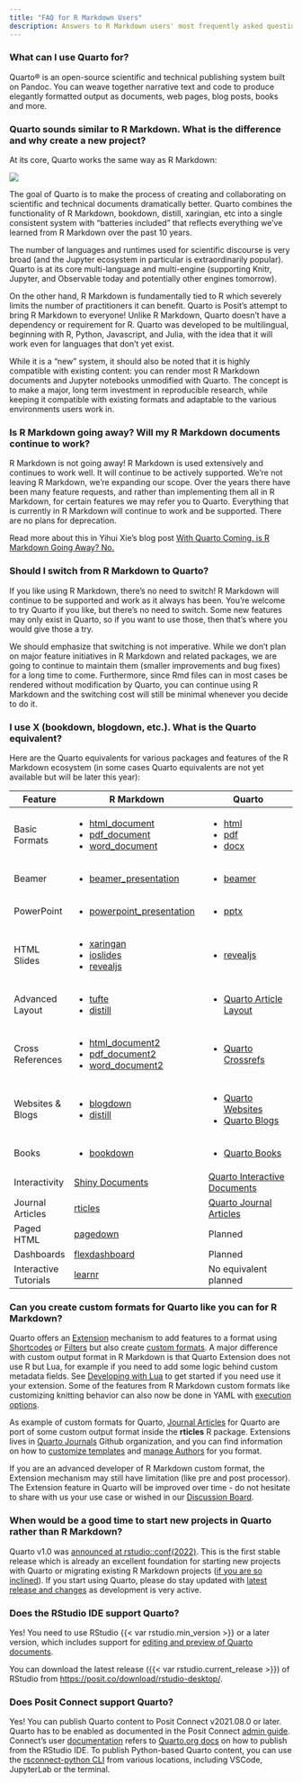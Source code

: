 ```yaml
---
title: "FAQ for R Markdown Users"
description: Answers to R Markdown users' most frequently asked questions about Quarto.
---
```


### What can I use Quarto for?

Quarto® is an open-source scientific and technical publishing system built on Pandoc. You can weave together narrative text and code to produce elegantly formatted output as documents, web pages, blog posts, books and more. 

### Quarto sounds similar to R Markdown. What is the difference and why create a new project?

At its core, Quarto works the same way as R Markdown: 

![](/docs/get-started/hello/images/rstudio-qmd-how-it-works.png){.preview-image fig-alt="How Quarto works: qmd to knitr to md to pandoc to multiple formats including pdf, HTML and Microsoft Word"}

The goal of Quarto is to make the process of creating and collaborating on scientific and technical documents dramatically better. Quarto combines the functionality of R Markdown, bookdown, distill, xaringian, etc into a single consistent system with "batteries included" that reflects everything we've learned from R Markdown over the past 10 years.

The number of languages and runtimes used for scientific discourse is very broad (and the Jupyter ecosystem in particular is extraordinarily popular). Quarto is at its core multi-language and multi-engine (supporting Knitr, Jupyter, and Observable today and potentially other engines tomorrow).

On the other hand, R Markdown is fundamentally tied to R which severely limits the number of practitioners it can benefit. Quarto is Posit's attempt to bring R Markdown to everyone! Unlike R Markdown, Quarto doesn't have a dependency or requirement for R. Quarto was developed to be multilingual, beginning with R, Python, Javascript, and Julia, with the idea that it will work even for languages that don't yet exist.

While it is a "new" system, it should also be noted that it is highly compatible with existing content: you can render most R Markdown documents and Jupyter notebooks unmodified with Quarto. The concept is to make a major, long term investment in reproducible research, while keeping it compatible with existing formats and adaptable to the various environments users work in.

### Is R Markdown going away? Will my R Markdown documents continue to work?

R Markdown is not going away! R Markdown is used extensively and continues to work well. It will continue to be actively supported. We're not leaving R Markdown, we're expanding our scope. Over the years there have been many feature requests, and rather than implementing them all in R Markdown, for certain features we may refer you to Quarto. Everything that is currently in R Markdown will continue to work and be supported. There are no plans for deprecation.

Read more about this in Yihui Xie's blog post [With Quarto Coming, is R Markdown Going Away? No.](https://yihui.org/en/2022/04/quarto-r-markdown/)

### Should I switch from R Markdown to Quarto?

If you like using R Markdown, there's no need to switch! R Markdown will continue to be supported and work as it always has been. You're welcome to try Quarto if you like, but there's no need to switch. Some new features may only exist in Quarto, so if you want to use those, then that's where you would give those a try.  

We should emphasize that switching is not imperative. While we don't plan on major feature initiatives in R Markdown and related packages, we are going to continue to maintain them (smaller improvements and bug fixes) for a long time to come. Furthermore, since Rmd files can in most cases be rendered without modification by Quarto, you can continue using R Markdown and the switching cost will still be minimal whenever you decide to do it. 

### I use X (bookdown, blogdown, etc.). What is the Quarto equivalent?

Here are the Quarto equivalents for various packages and features of the R Markdown ecosystem (in some cases Quarto equivalents are not yet available but will be later this year):

::: comparison
+-----------------------+----------------------------------------------------------------------------------------------------------+------------------------------------------------------------------------------------+
| Feature               | R Markdown                                                                                               | Quarto                                                                             |
+=======================+==========================================================================================================+====================================================================================+
| Basic Formats         | -   [html_document](https://pkgs.rstudio.com/rmarkdown/reference/html_document.html)                     | -   [html](https://quarto.org/docs/output-formats/html-basics.html)                |
|                       | -   [pdf_document](https://pkgs.rstudio.com/rmarkdown/reference/pdf_document.html)                       | -   [pdf](https://quarto.org/docs/output-formats/pdf-basics.html)                  |
|                       | -   [word_document](https://pkgs.rstudio.com/rmarkdown/reference/word_document.html)                     | -   [docx](https://quarto.org/docs/output-formats/ms-word.html)                    |
+-----------------------+----------------------------------------------------------------------------------------------------------+------------------------------------------------------------------------------------+
| Beamer                | -   [beamer_presentation](https://pkgs.rstudio.com/rmarkdown/reference/beamer_presentation.html)         | -   [beamer](https://quarto.org/docs/presentations/beamer.html)                    |
+-----------------------+----------------------------------------------------------------------------------------------------------+------------------------------------------------------------------------------------+
| PowerPoint            | -   [powerpoint_presentation](https://pkgs.rstudio.com/rmarkdown/reference/powerpoint_presentation.html) | -   [pptx](https://quarto.org/docs/presentations/powerpoint.html)                  |
+-----------------------+----------------------------------------------------------------------------------------------------------+------------------------------------------------------------------------------------+
| HTML Slides           | -   [xaringan](https://bookdown.org/yihui/rmarkdown/xaringan.html)                                       | -   [revealjs](https://quarto.org/docs/presentations/revealjs/)                    |
|                       | -   [ioslides](https://bookdown.org/yihui/rmarkdown/ioslides-presentation.html)                          |                                                                                    |
|                       | -   [revealjs](https://bookdown.org/yihui/rmarkdown/revealjs.html)                                       |                                                                                    |
+-----------------------+----------------------------------------------------------------------------------------------------------+------------------------------------------------------------------------------------+
| Advanced Layout       | -   [tufte](https://bookdown.org/yihui/rmarkdown/tufte-handouts.html)                                    | -   [Quarto Article Layout](https://quarto.org/docs/authoring/article-layout.html) |
|                       | -   [distill](https://rstudio.github.io/distill/figures.html)                                            |                                                                                    |
+-----------------------+----------------------------------------------------------------------------------------------------------+------------------------------------------------------------------------------------+
| Cross References      | -   [html_document2](https://bookdown.org/yihui/bookdown/a-single-document.html)                         | -   [Quarto Crossrefs](https://quarto.org/docs/authoring/cross-references.html)    |
|                       | -   [pdf_document2](https://bookdown.org/yihui/bookdown/a-single-document.html)                          |                                                                                    |
|                       | -   [word_document2](https://bookdown.org/yihui/bookdown/a-single-document.html)                         |                                                                                    |
+-----------------------+----------------------------------------------------------------------------------------------------------+------------------------------------------------------------------------------------+
| Websites & Blogs      | -   [blogdown](https://pkgs.rstudio.com/blogdown/)                                                       | -   [Quarto Websites](https://quarto.org/docs/websites/)                           |
|                       | -   [distill](https://pkgs.rstudio.com/distill/)                                                         | -   [Quarto Blogs](https://quarto.org/docs/websites/website-blog.html)             |
+-----------------------+----------------------------------------------------------------------------------------------------------+------------------------------------------------------------------------------------+
| Books                 | -   [bookdown](https://pkgs.rstudio.com/bookdown/)                                                       | -   [Quarto Books](https://quarto.org/docs/books/)                                 |
+-----------------------+----------------------------------------------------------------------------------------------------------+------------------------------------------------------------------------------------+
| Interactivity         | [Shiny Documents](https://bookdown.org/yihui/rmarkdown/shiny-documents.html)                             | [Quarto Interactive Documents](https://quarto.org/docs/interactive/shiny/)         |
+-----------------------+----------------------------------------------------------------------------------------------------------+------------------------------------------------------------------------------------+
| Journal Articles      | [rticles](https://pkgs.rstudio.com/rticles/)                                                             | [Quarto Journal Articles](https://quarto.org/docs/journals/)                       |
+-----------------------+----------------------------------------------------------------------------------------------------------+------------------------------------------------------------------------------------+
| Paged HTML            | [pagedown](https://github.com/rstudio/pagedown)                                                          | Planned                                                                            |
+-----------------------+----------------------------------------------------------------------------------------------------------+------------------------------------------------------------------------------------+
| Dashboards            | [flexdashboard](https://pkgs.rstudio.com/flexdashboard/)                                                 | Planned                                                                            |
+-----------------------+----------------------------------------------------------------------------------------------------------+------------------------------------------------------------------------------------+
| Interactive Tutorials | [learnr](https://pkgs.rstudio.com/learnr/)                                                               | No equivalent planned                                                              |
+-----------------------+----------------------------------------------------------------------------------------------------------+------------------------------------------------------------------------------------+
:::

### Can you create custom formats for Quarto like you can for R Markdown?

Quarto offers an [Extension](https://quarto.org/docs/extensions/) mechanism to add features to a format using [Shortcodes](https://quarto.org/docs/extensions/#using-shortcodes) or [Filters](https://quarto.org/docs/extensions/#using-filters) but also create [custom formats](https://quarto.org/docs/extensions/formats.html). A major difference with custom output format in R Markdown is that Quarto Extension does not use R but Lua, for example if you need to add some logic behind custom metadata fields. See [Developing with Lua](https://quarto.org/docs/extensions/lua.html) to get started if you need use it your extension.
Some of the features from R Markdown custom formats like customizing knitting behavior can also now be done in YAML with [execution options](https://quarto.org/docs/computations/execution-options.html#knitr-options).

As example of custom formats for Quarto, [Journal Articles](https://quarto.org/docs/journals/) for Quarto are port of some custom output format inside the **rticles** R package. Extensions lives in [Quarto Journals](https://github.com/quarto-journals/) Github organization, and you can find information on how to [customize templates](https://quarto.org/docs/journals/templates.html) and [manage Authors](https://quarto.org/docs/journals/authors.html) for you format. 

If you are an advanced developer of R Markdown custom format, the Extension mechanism may still have limitation (like pre and post processor). The Extension feature in Quarto will be improved over time - do not hesitate to share with us your use case or wished in our [Discussion Board](https://github.com/quarto-dev/quarto-cli/discussions).

### When would be a good time to start new projects in Quarto rather than R Markdown?

Quarto v1.0 was [announced at rstudio::conf(2022)](https://www.rstudio.com/blog/announcing-quarto-a-new-scientific-and-technical-publishing-system/). This is the first stable release which is already an excellent foundation for starting new projects with Quarto or migrating existing R Markdown projects ([if you are so inclined](https://quarto.org/docs/faq/rmarkdown.html#is-r-markdown-going-away-will-my-r-markdown-documents-continue-to-work)). If you start using Quarto, please do stay updated with [latest release and changes](https://quarto.org/docs/download/) as development is very active. 

### Does the RStudio IDE support Quarto?

Yes! You need to use RStudio {{< var rstudio.min_version >}} or a later version, which includes support for [editing and preview of Quarto documents](https://quarto.org/docs/tools/rstudio.html).

You can download the latest release ({{< var rstudio.current_release >}}) of RStudio from <https://posit.co/download/rstudio-desktop/>.

### Does Posit Connect support Quarto?

Yes! You can publish Quarto content to Posit Connect v2021.08.0 or later. Quarto has to be enabled as documented in the Posit Connect [admin guide](https://docs.rstudio.com/connect/admin/appendix/configuration/#Quarto). Connect's user [documentation](https://docs.rstudio.com/connect/user/quarto/) refers to [Quarto.org docs](https://quarto.org/docs/websites/publishing-websites.html#rstudio-connect) on how to publish from the RStudio IDE. To publish Python-based Quarto content, you can use the [rsconnect-python CLI](https://docs.rstudio.com/rsconnect-python/) from various locations, including VSCode, JupyterLab or the terminal.
